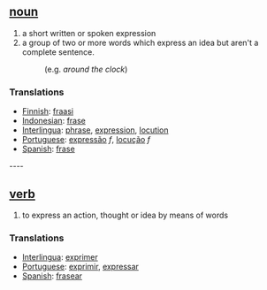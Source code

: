 == [[noun]] ==
# a short written or spoken expression
# a group of two or more words which express an idea but aren't a complete sentence.
#:(e.g. ''around the clock'')
=== Translations ===
*[[Finnish]]: [[fraasi]]
*[[Indonesian]]: [[frase]]
*[[Interlingua]]: [[phrase]], [[expression]], [[locution]]
*[[Portuguese]]: [[expressão]] ''f'', [[locução]] ''f''
*[[Spanish]]: [[frase]]

---- 
== [[verb]] ==
# to express an action, thought or idea by means of words

=== Translations ===
*[[Interlingua]]: [[exprimer]]
*[[Portuguese]]: [[exprimir]], [[expressar]]
*[[Spanish]]: [[frasear]]